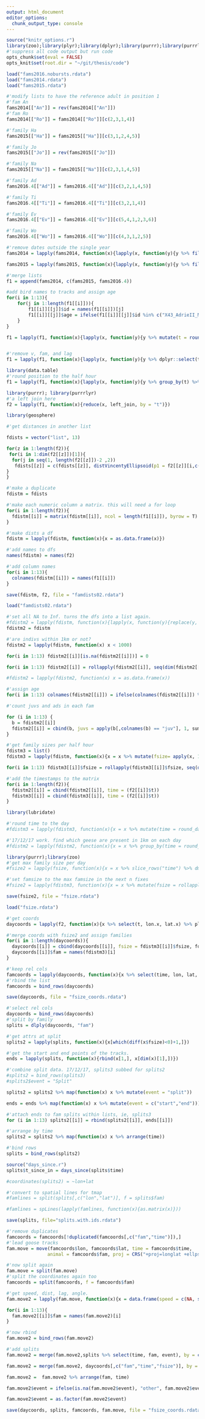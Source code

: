 ```yaml
---
output: html_document
editor_options: 
  chunk_output_type: console
---
```


```r
source("knitr_options.r")
library(zoo);library(plyr);library(dplyr);library(purrr);library(purrrlyr)
#'suppress all code output but run code
opts_chunk$set(eval = FALSE)
opts_knit$set(root.dir = "~/git/thesis/code")
```

```r
load("fams2016.nobursts.rdata")
load("fams2014.rdata")
load("fams2015.rdata")
```


```r
#'modify lists to have the reference adult in position 1
#'fam An
fams2014[["An"]] = rev(fams2014[["An"]])
#'fam Ro
fams2014[["Ro"]] = fams2014[["Ro"]][c(2,3,1,4)]

#'family Ha
fams2015[["Ha"]] = fams2015[["Ha"]][c(3,1,2,4,5)]

#'family Jo
fams2015[["Jo"]] = rev(fams2015[["Jo"]])

#'family Na
fams2015[["Na"]] = fams2015[["Na"]][c(2,3,1,4,5)]

#'family Ad
fams2016.4[["Ad"]] = fams2016.4[["Ad"]][c(3,2,1,4,5)]

#'family Ti
fams2016.4[["Ti"]] = fams2016.4[["Ti"]][c(3,2,1,4)]

#'family Ev
fams2016.4[["Ev"]] = fams2016.4[["Ev"]][c(5,4,1,2,3,6)]

#'family Wo
fams2016.4[["Wo"]] = fams2016.4[["Wo"]][c(4,3,1,2,5)]
```

```r
#'remove dates outside the single year
fams2014 = lapply(fams2014, function(x){lapply(x, function(y){y %>% filter(t < "2014-05-01")})})

fams2015 = lapply(fams2015, function(x){lapply(x, function(y){y %>% filter(t < "2015-05-01")})})
```


```r
#'merge lists
f1 = append(fams2014, c(fams2015, fams2016.4))
```


```r
#add bird names to tracks and assign age
for(i in 1:13){
    for(j in 1:length(f1[[i]])){
        f1[[i]][[j]]$id = names(f1[[i]])[j]
        f1[[i]][[j]]$age = ifelse(f1[[i]][[j]]$id %in% c("X43_AdrieII_M","X44_Adriana_F","Anna","Anton","X71_Jan_M","X70_Janika_F", "X52_EvertII_M","X53_Eva_F", "Hannah","HArkady","HeBerend","Hennie","X82_Chris_M", "X81_Christa_F", "Jouri","Jolanda","Mari","Maria","Nanneke","Napoleon","Rolf","Ronja","X48_Tineke_F","X49_Timo_M", "X58_WouterII_M", "X59_Wolka_F"), "ad", "juv")
    }
}
```


```r
f1 = lapply(f1, function(x){lapply(x, function(y){y %>% mutate(t = round_date(t, "30 minute"))})})


#'remove v, fam, and lag
f1 = lapply(f1, function(x){lapply(x, function(y){y %>% dplyr::select(t, lon, lat)})})

library(data.table)
#'round position to the half hour
f1 = lapply(f1, function(x){lapply(x, function(y){y %>% group_by(t) %>% summarise(lon = mean(lon, na.rm = T), lat = mean(lat, na.rm = T), id = unique(id), age = unique(age))})})
```

```r
library(purrr); library(purrrlyr)
#'a left join here
f2 = lapply(f1, function(x){reduce(x, left_join, by = "t")})
```

```r
library(geosphere)

#'get distances in another list

fdists = vector("list", 13)

for(z in 1:length(f2)){
 for(i in 1:dim(f2[[z]])[1]){
  for(j in seq(1, length(f2[[z]])-2 ,2))
   fdists[[z]] = c(fdists[[z]], distVincentyEllipsoid(p1 = f2[[z]][i,c(2,3)], p2 = f2[[z]][i,c(j+1,j+2)]))
}
}
```

```r
#'make a duplicate
fdistm = fdists

#'make each numeric column a matrix. this will need a for loop
for(i in 1:length(f2)){
  fdistm[[i]] = matrix(fdistm[[i]], ncol = length(f1[[i]]), byrow = T)
}
```

```r
#'make dists a df
fdistm = lapply(fdistm, function(x){x = as.data.frame(x)})

#'add names to dfs
names(fdistm) = names(f2)

#'add column names
for(i in 1:13){
  colnames(fdistm[[i]]) = names(f1[[i]])
}
```

```r
save(fdistm, f2, file = "famdists02.rdata")

load("famdists02.rdata")
```

```r
#'set all NA to Inf. turns the dfs into a list again.
#fdistm2 = lapply(fdistm, function(x){lapply(x, function(y){replace(y, which(is.na(y)), NA)})})
fdistm2 = fdistm

#'are indivs within 1km or not?
fdistm2 = lapply(fdistm, function(x) x < 1000)

for(i in 1:13) fdistm2[[i]][is.na(fdistm2[[i]])] = 0

for(i in 1:13) fdistm2[[i]] = rollapply(fdistm2[[i]], seq(dim(fdistm2[[i]])[1],1), max, align = "left")

#fdistm2 = lapply(fdistm2, function(x) x = as.data.frame(x))

#'assign age
for(i in 1:13) colnames(fdistm2[[i]]) = ifelse(colnames(fdistm2[[i]]) %in% c("X43_AdrieII_M","X44_Adriana_F","Anna","Anton","X71_Jan_M","X70_Janika_F", "X52_EvertII_M","X53_Eva_F", "Hannah","HArkady","HeBerend","Hennie","X82_Chris_M", "X81_Christa_F", "Jouri","Jolanda","Mari","Maria","Nanneke","Napoleon","Rolf","Ronja","X48_Tineke_F","X49_Timo_M", "X58_WouterII_M", "X59_Wolka_F"), "ad", "juv")

#'count juvs and ads in each fam

for (i in 1:13) {
  b = fdistm2[[i]]
  fdistm2[[i]] = cbind(b, juvs = apply(b[,colnames(b) == "juv"], 1, sum), ads = apply(b[,colnames(b) == "ad"], 1, sum))
}

#'get family sizes per half hour
fdistm3 = list()
fdistm3 = lapply(fdistm, function(x){x = x %>% mutate(fsize= apply(x, 1, function(y){sum(y < 1e3, na.rm = T)}))})

for(i in 1:13) fdistm3[[i]]$fsize = rollapply(fdistm3[[i]]$fsize, seq(dim(fdistm[[i]])[1],1), function(x) max(x, na.rm = T), align = "left")
```


```r
#'add the timestamps to the matrix
for(i in 1:length(f2)){
  fdistm2[[i]] = cbind(fdistm2[[i]], time = (f2[[i]]$t))
  fdistm3[[i]] = cbind(fdistm3[[i]], time = (f2[[i]]$t))
}

library(lubridate)

#'round time to the day
#fdistm3 = lapply(fdistm3, function(x){x = x %>% mutate(time = round_date(time, "day"), fsize)})

#'17/12/17 work. find which geese are present in 1km on each day
#fdistm2 = lapply(fdistm2, function(x){x = x %>% group_by(time = round_date(time, "day")) %>% dmap(max)})
```

```r
library(purrr);library(zoo)
#'get max family size per day
#fsize2 = lapply(fsize, function(x){x = x %>% slice_rows("time") %>% dmap(max)})

#'set famsize to the max famsize in the next n fixes
#fsize2 = lapply(fdistm3, function(x){x = x %>% mutate(fsize = rollapply(fsize, seq(dim(x)[1],1), max, align = "left"))})
```

```r
save(fsize2, file = "fsize.rdata")

load("fsize.rdata")
```


```r
#'get coords
daycoords = lapply(f2, function(x){x %>% select(t, lon.x, lat.x) %>% plyr::summarise(time = round_date(t, "30 minute"), lon = lon.x, lat = lat.x) %>% slice_rows("time") %>% dmap(mean)})

#'merge coords with fsize2 and assign families
for(i in 1:length(daycoords)){
  daycoords[[i]] = cbind(daycoords[[i]], fsize = fdistm3[[i]]$fsize, fdistm2[[i]][,c("ads","juvs")])
  daycoords[[i]]$fam = names(fdistm3)[i]
}

#'keep rel cols
famcoords = lapply(daycoords, function(x){x %>% select(time, lon, lat, fam)})
#'rbind the list
famcoords = bind_rows(daycoords)

save(daycoords, file = "fsize_coords.rdata")

```


```r
#'select rel cols
daycoords = bind_rows(daycoords)
#'split by family
splits = dlply(daycoords, "fam")

#'get attrs at split
splits2 = lapply(splits, function(x){x[which(diff(x$fsize)<0)+1,]})

#'get the start and end points of the tracks.
ends = lapply(splits, function(x){rbind(x[1,], x[dim(x)[1],])})

#'combine split data. 17/12/17, splits3 subbed for splits2
#splits2 = bind_rows(splits3)
#splits2$event = "Split"

splits2 = splits2 %>% map(function(x) x %>% mutate(event = "split"))

ends = ends %>% map(function(x) x %>% mutate(event = c("start","end")))

#'attach ends to fam splits within lists, ie, splits3
for (i in 1:13) splits2[[i]] = rbind(splits2[[i]], ends[[i]])

#'arrange by time
splits2 = splits2 %>% map(function(x) x %>% arrange(time))

#'bind rows
splits = bind_rows(splits2)

source("days_since.r")
splits$t_since_in = days_since(splits$time)

#coordinates(splits2) = ~lon+lat

#'convert to spatial lines for tmap
#famlines = split(splits[,c("lon","lat")], f = splits$fam)

#famlines = spLines(lapply(famlines, function(x){as.matrix(x)}))

save(splits, file="splits.with.ids.rdata")
```

```r
#'remove duplicates
famcoords = famcoords[!duplicated(famcoords[,c("fam","time")]),]
#'lead goose tracks
fam.move = move(famcoords$lon, famcoords$lat, time = famcoords$time,
               animal = famcoords$fam, proj = CRS("+proj=longlat +ellps=WGS84"))

#'now split again
fam.move = split(fam.move)
#'split the coordinates again too
famcoords = split(famcoords, f = famcoords$fam)

#'get speed, dist, lag, angle.
fam.move2 = lapply(fam.move, function(x){x = data.frame(speed = c(NA, speed(x)), dist = c(NA, distance(x)), angle = c(NA, angle(x)), lag = c(NA, timeLag(x)), lon = coordinates(x)[,1], lat = coordinates(x)[,2], time = timestamps(x))})

for(i in 1:13){
  fam.move2[[i]]$fam = names(fam.move2)[i]
}

#'now rbind
fam.move2 = bind_rows(fam.move2)

#'add splits
fam.move2 = merge(fam.move2,splits %>% select(time, fam, event), by = c("time", "fam"), all.x = T)

fam.move2 = merge(fam.move2, daycoords[,c("fam","time","fsize")], by = c("fam","time"))

fam.move2 =  fam.move2 %>% arrange(fam, time)

fam.move2$event = ifelse(is.na(fam.move2$event), "other", fam.move2$event)

fam.move2$event = as.factor(fam.move2$event)
```

```r
save(daycoords, splits, famcoords, fam.move, file = "fsize_coords.rdata")
```
